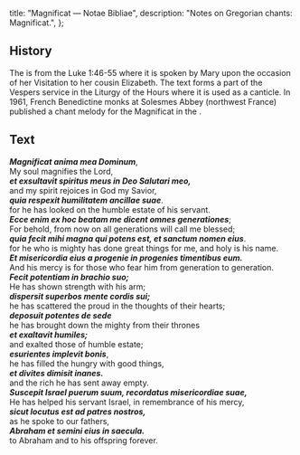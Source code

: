   title: "Magnificat — Notae Bibliae",
  description: "Notes on Gregorian chants: Magnificat.",
};

<Initial text="Magnificat" />

## History

The <Definition lang="latin" anchor="magnificat" text="Magnificat" /> is from the Luke 1:46-55 where it is spoken by Mary upon the occasion of her Visitation to her cousin Elizabeth. The text forms a part of the Vespers service in the Liturgy of the Hours where it is used as a canticle. In 1961, French Benedictine monks at Solesmes Abbey (northwest France) published a chant melody for the Magnificat in the *<Definition lang="latin" anchor="liber-usualis" text="Liber Usualis" />*.

## Text

***Magnificat anima mea Dominum***,<br/>
My soul magnifies the Lord,<br/>
***et exsultavit spiritus meus in Deo Salutari meo,***<br/>
and my spirit rejoices in God my Savior,<br/>
***quia respexit humilitatem ancillae suae***.<br/>
for he has looked on the humble estate of his servant.<br/>
***Ecce enim ex hoc beatam me dicent omnes generationes***;<br/>
For behold, from now on all generations will call me blessed;<br/>
***quia fecit mihi magna qui potens est, et sanctum nomen eius***.<br/>
for he who is mighty has done great things for me, and holy is his name.<br/>
***Et misericordia eius a progenie in progenies timentibus eum.***<br/>
And his mercy is for those who fear him from generation to generation.<br/>
***Fecit potentiam in brachio suo;***<br/>
He has shown strength with his arm;<br/>
***dispersit superbos mente cordis sui;***<br/>
he has scattered the proud in the thoughts of their hearts;<br/>
***deposuit potentes de sede***<br/>
he has brought down the mighty from their thrones<br/>
***et exaltavit humiles;***<br/>
and exalted those of humble estate;<br/>
***esurientes implevit bonis***,<br/>
he has filled the hungry with good things,<br/>
***et divites dimisit inanes.***<br/>
and the rich he has sent away empty.<br/>
***Suscepit Israel puerum suum, recordatus misericordiae suae,***<br/>
He has helped his servant Israel, in remembrance of his mercy,<br/>
***sicut locutus est ad patres nostros,***<br/>
as he spoke to our fathers,<br/>
***Abraham et semini eius in saecula.***<br/>
to Abraham and to his offspring forever.
